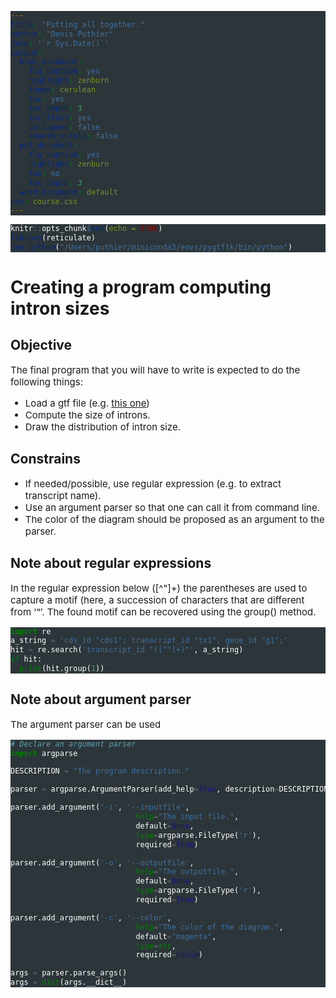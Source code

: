 ```yaml
---
title: "Putting all together."
author: "Denis Puthier"
date: '`r Sys.Date()`'
output:
  html_document:
    fig_caption: yes
    highlight: zenburn
    theme: cerulean
    toc: yes
    toc_depth: 3
    toc_float: yes
    collapsed: false
    smooth_scroll: false
  pdf_document:
    fig_caption: yes
    highlight: zenburn
    toc: no
    toc_depth: 3
  word_document: default
css: course.css
---
```


<script type="">
    $(function(x) {
        $(".hideshow").click(function() {
                $(this).find(".exo_code").first().slideToggle(0);
        });
            
    })
</script>

<style>
.exo_code {
  display:none;
}

pre  {
  background-color: #2C3539!important;
  color: white;
} 

pre.text {
  background-color: #2C3539 !important;
}

hr {
  color: grey !important;
}


hr {
  color: grey !important;
}

p {
  font-size: 15px;
}

li {
  font-size: 15px;
}

</style>


```r
knitr::opts_chunk$set(echo = TRUE)
library(reticulate)
use_python("/Users/puthier/miniconda3/envs/pygtftk/bin/python")
```

# Creating a program computing intron sizes

## Objective 

The final program that you will have to write is expected to do the following things:

- Load a gtf file (e.g. [this one](http://pedagogix-tagc.univ-mrs.fr/courses/jgb53d-bd-prog/practicals/data/hg38_5k.gtf))
- Compute the size of introns.
- Draw the distribution of intron size.

## Constrains

- If needed/possible, use regular expression (e.g. to extract transcript name).
- Use an argument parser so that one can call it from command line.
- The color of the diagram should be proposed as an argument to the parser.


## Note about regular expressions

In the regular expression below ([^"]+) the parentheses are used to capture a motif (here, a succession of characters that are different from '"'. The found motif can be recovered using the group() method.

```python
import re
a_string = 'cds_id "cds1"; transcript_id "tx1"; gene_id "g1";'
hit = re.search('transcript_id "([^"]+)"', a_string)
if hit:
  print(hit.group(1))
```

## Note about argument parser

The argument parser can be used 

```python
# Declare an argument parser
import argparse 

DESCRIPTION = "The program description."

parser = argparse.ArgumentParser(add_help=True, description=DESCRIPTION)

parser.add_argument('-i', '--inputfile',
                            help="The input file.",
                            default=None,
                            type=argparse.FileType('r'),
                            required=True)

parser.add_argument('-o', '--outputfile',
                            help="The outputfile.",
                            default=None,
                            type=argparse.FileType('r'),
                            required=True)

parser.add_argument('-c', '--color',
                            help="The color of the diagram.",
                            default="magenta",
                            type=str,
                            required=False)

args = parser.parse_args()
args = dict(args.__dict__)

```


